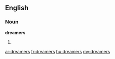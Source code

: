 ==English==
===Noun===
'''dreamers'''
# {{plural of|[[dreamer]]}}

[[ar:dreamers]]
[[fr:dreamers]]
[[hu:dreamers]]
[[my:dreamers]]